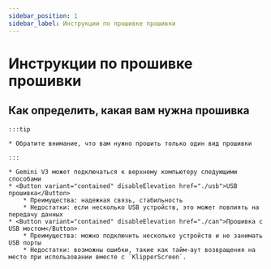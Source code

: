 ```yaml
---
sidebar_position: 1
sidebar_label: Инструкции по прошивке прошивки
---
```







# Инструкции по прошивке прошивки

## Как определить, какая вам нужна прошивка

    :::tip

    * Обратите внимание, что вам нужно прошить только один вид прошивки

    :::
    
    * Gemini V3 может подключаться к верхнему компьютеру следующими способами
    * <Button variant="contained" disableElevation href="./usb">USB прошивка</Button>
        * Преимущества: надежная связь, стабильность
        * Недостатки: если несколько USB устройств, это может повлиять на передачу данных
    * <Button variant="contained" disableElevation href="./can">Прошивка с USB мостом</Button>
        * Преимущества: можно подключить несколько устройств и не занимать USB порты
        * Недостатки: возможны ошибки, такие как тайм-аут возвращения на место при использовании вместе с `KlipperScreen`.